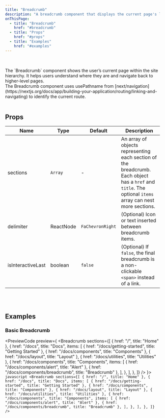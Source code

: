 ```yaml
---
title: "Breadcrumb"
description: "A breadcrumb component that displays the current page's location in the site hierarchy."
onThisPage:
  - title: "Breadcrumb"
    href: "#breadcrumb"
  - title: "Props"
    href: "#props"
  - title: "Examples"
    href: "#examples"
---
```


<div id="breadcrumb" />

<Divider />

<br/>

<div className="flex flex-col justify-center items-center">
    <Breadcrumb
        sections={[
            {
                href: "/docs",
                title: "Docs",
                items: [
                    {
                        href: "/docs/components",
                        title: "Components",
                        items: [
                            { href: "/docs/components/alert", title: "Alert" },
                            { href: "/docs/components/breadcrumb", title: "Breadcrumb" },
                        ],
                    },
                ],
            },
        ]}
    />
</div>

<br/>

<div>
    The `Breadcrumb` component shows the user’s current page within the site hierarchy.
    It helps users understand where they are and navigate back to higher-level pages.
</div>

<Info>
    The <InlineHighlight>Breadcrumb</InlineHighlight> component uses <InlineHighlight>usePathname</InlineHighlight> from
    <InlineHighlight type="navigation">[next/navigation](https://nextjs.org/docs/app/building-your-application/routing/linking-and-navigating)</InlineHighlight>
    to identify the current route.
</Info>

<br/>
<Divider />
<br/>

<div id="props" />

## Props

| **Name**   | **Type**  | **Default** | **Description**                                                                                           |
|------------|-----------|-------------|-----------------------------------------------------------------------------------------------------------|
| sections   | `Array`   | -           | An array of objects representing each section of the breadcrumb. Each object has a <code>href</code> and <code>title</code>. The optional <code>items</code> array can nest more sections. |
| delimiter  | ReactNode | `FaChevronRight` | (Optional) Icon or text inserted between breadcrumb items.                                                |
| isInteractiveLast | boolean | `false`  | (Optional) If <code>false</code>, the final breadcrumb is a non-clickable <code>&lt;span&gt;</code> instead of a link. |

<br/>
<Divider />
<br/>

<div id="examples" />

## Examples

### Basic Breadcrumb

<PreviewCode preview={
    <Breadcrumb
        sections={[
            { href: "/", title: "Home" },
            {
                href: "/docs",
                title: "Docs",
                items: [
                    { href: "/docs/getting-started", title: "Getting Started" },
                    { href: "/docs/components", title: "Components" },
                    { href: "/docs/layout", title: "Layout" },
                    { href: "/docs/utilities", title: "Utilities" },
                    {
                        href: "/docs/components",
                        title: "Components",
                        items: [
                            { href: "/docs/components/alert", title: "Alert" },
                            { href: "/docs/components/breadcrumb", title: "Breadcrumb" },
                        ],
                    },
                ],
            },
        ]}
    />
}>
    ```javascript
    <Breadcrumb
        sections={[
            { href: "/", title: "Home" },
            {
                href: "/docs",
                title: "Docs",
                items: [
                    { href: "/docs/getting-started", title: "Getting Started" },
                    { href: "/docs/components", title: "Components" },
                    { href: "/docs/layout", title: "Layout" },
                    { href: "/docs/utilities", title: "Utilities" },
                    {
                        href: "/docs/components",
                        title: "Components",
                        items: [
                            { href: "/docs/components/alert", title: "Alert" },
                            { href: "/docs/components/breadcrumb", title: "Breadcrumb" },
                        ],
                    },
                ],
            },
        ]}
    />
    ```
</PreviewCode>

<br/>
<br/>
